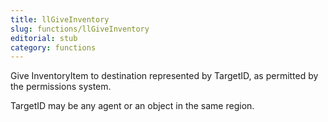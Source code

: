 ```yaml
---
title: llGiveInventory
slug: functions/llGiveInventory
editorial: stub
category: functions
---
```


<LSLFunction name="llGiveInventory"/>

Give InventoryItem to destination represented by TargetID, as permitted by the permissions system.

TargetID may be any agent or an object in the same region.
